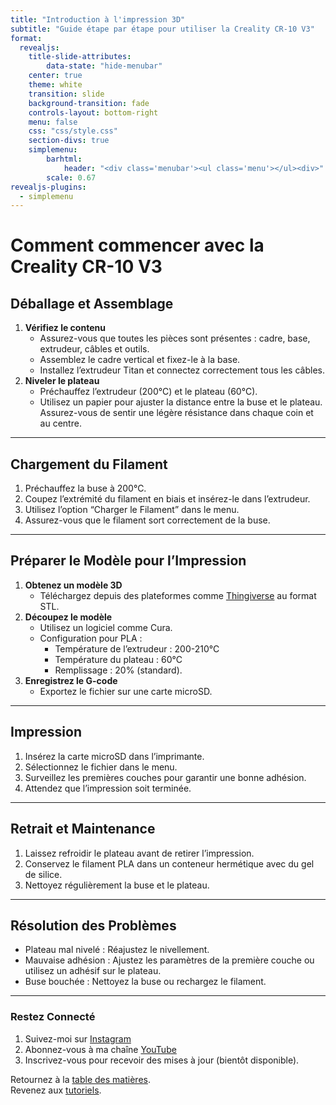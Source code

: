 ```yaml
---
title: "Introduction à l'impression 3D"
subtitle: "Guide étape par étape pour utiliser la Creality CR-10 V3"
format:
  revealjs:
    title-slide-attributes:
        data-state: "hide-menubar"
    center: true
    theme: white
    transition: slide
    background-transition: fade
    controls-layout: bottom-right
    menu: false
    css: "css/style.css"
    section-divs: true
    simplemenu:
        barhtml:
            header: "<div class='menubar'><ul class='menu'></ul><div>"
        scale: 0.67
revealjs-plugins:
  - simplemenu
---
```


# Comment commencer avec la Creality CR-10 V3 {data-stack-name="Impression3D"}

## Déballage et Assemblage  
1. **Vérifiez le contenu**  
   - Assurez-vous que toutes les pièces sont présentes : cadre, base, extrudeur, câbles et outils.  
   - Assemblez le cadre vertical et fixez-le à la base.  
   - Installez l'extrudeur Titan et connectez correctement tous les câbles.

2. **Niveler le plateau**  
   - Préchauffez l'extrudeur (200°C) et le plateau (60°C).  
   - Utilisez un papier pour ajuster la distance entre la buse et le plateau. Assurez-vous de sentir une légère résistance dans chaque coin et au centre.

---

## Chargement du Filament  
1. Préchauffez la buse à 200°C.  
2. Coupez l'extrémité du filament en biais et insérez-le dans l'extrudeur.  
3. Utilisez l'option "Charger le Filament" dans le menu.  
4. Assurez-vous que le filament sort correctement de la buse.

---

## Préparer le Modèle pour l'Impression  
1. **Obtenez un modèle 3D**  
   - Téléchargez depuis des plateformes comme [Thingiverse](https://www.thingiverse.com/) au format STL.  
2. **Découpez le modèle**  
   - Utilisez un logiciel comme Cura.  
   - Configuration pour PLA :  
     - Température de l'extrudeur : 200-210°C  
     - Température du plateau : 60°C  
     - Remplissage : 20% (standard).  
3. **Enregistrez le G-code**  
   - Exportez le fichier sur une carte microSD.  

---

## Impression  
1. Insérez la carte microSD dans l'imprimante.  
2. Sélectionnez le fichier dans le menu.  
3. Surveillez les premières couches pour garantir une bonne adhésion.  
4. Attendez que l'impression soit terminée.

---

## Retrait et Maintenance  
1. Laissez refroidir le plateau avant de retirer l'impression.  
2. Conservez le filament PLA dans un conteneur hermétique avec du gel de silice.  
3. Nettoyez régulièrement la buse et le plateau.

---

## Résolution des Problèmes  
- Plateau mal nivelé : Réajustez le nivellement.  
- Mauvaise adhésion : Ajustez les paramètres de la première couche ou utilisez un adhésif sur le plateau.  
- Buse bouchée : Nettoyez la buse ou rechargez le filament.  

---

### Restez Connecté  
1. Suivez-moi sur [Instagram](https://www.instagram.com/sheinventor/)  
2. Abonnez-vous à ma chaîne [YouTube](https://www.youtube.com/@SheInventor_Espanol)  
3. Inscrivez-vous pour recevoir des mises à jour (bientôt disponible).  

Retournez à la [table des matières](../index.qmd).  
Revenez aux [tutoriels](index.qmd).
